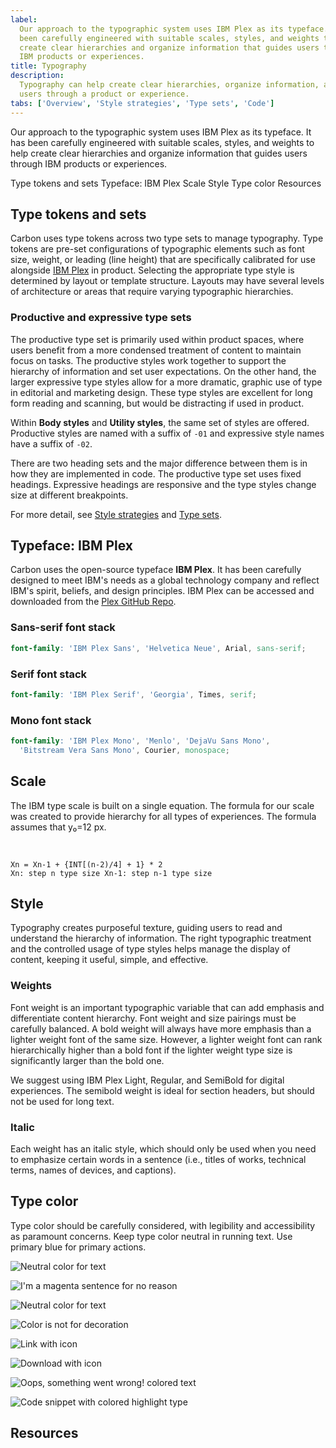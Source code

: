 ```yaml
---
label:
  Our approach to the typographic system uses IBM Plex as its typeface. It has
  been carefully engineered with suitable scales, styles, and weights to help
  create clear hierarchies and organize information that guides users through
  IBM products or experiences.
title: Typography
description:
  Typography can help create clear hierarchies, organize information, and guide
  users through a product or experience.
tabs: ['Overview', 'Style strategies', 'Type sets', 'Code']
---
```



<PageDescription>

Our approach to the typographic system uses IBM Plex as its typeface. It has
been carefully engineered with suitable scales, styles, and weights to help
create clear hierarchies and organize information that guides users through IBM
products or experiences.

</PageDescription>

<AnchorLinks>

<AnchorLink>Type tokens and sets</AnchorLink>
<AnchorLink>Typeface: IBM Plex</AnchorLink>
<AnchorLink>Scale</AnchorLink>
<AnchorLink>Style</AnchorLink>
<AnchorLink>Type color</AnchorLink>
<AnchorLink>Resources</AnchorLink>

</AnchorLinks>

## Type tokens and sets

Carbon uses type tokens across two type sets to manage typography. Type tokens
are pre-set configurations of typographic elements such as font size, weight, or
leading (line height) that are specifically calibrated for use alongside
[IBM Plex](http://ibm.com/plex) in product. Selecting the appropriate type style
is determined by layout or template structure. Layouts may have several levels
of architecture or areas that require varying typographic hierarchies.

### Productive and expressive type sets

The productive type set is primarily used within product spaces, where users
benefit from a more condensed treatment of content to maintain focus on tasks.
The productive styles work together to support the hierarchy of information and
set user expectations. On the other hand, the larger expressive type styles
allow for a more dramatic, graphic use of type in editorial and marketing
design. These type styles are excellent for long form reading and scanning, but
would be distracting if used in product.

Within **Body styles** and **Utility styles**, the same set of styles are
offered. Productive styles are named with a suffix of `-01` and expressive style
names have a suffix of `-02`.

There are two heading sets and the major difference between them is in how they
are implemented in code. The productive type set uses fixed headings. Expressive
headings are responsive and the type styles change size at different
breakpoints.

For more detail, see
[Style strategies](/guidelines/typography/style-strategies/) and
[Type sets](/guidelines/typography/type-sets/).

## Typeface: IBM Plex

Carbon uses the open-source typeface **IBM Plex**. It has been carefully
designed to meet IBM's needs as a global technology company and reflect IBM's
spirit, beliefs, and design principles. IBM Plex can be accessed and downloaded
from the [Plex GitHub Repo](https://github.com/ibm/plex).

<TypeWeight type="types" />

### Sans-serif font stack

```scss
font-family: 'IBM Plex Sans', 'Helvetica Neue', Arial, sans-serif;
```

### Serif font stack

```scss
font-family: 'IBM Plex Serif', 'Georgia', Times, serif;
```

### Mono font stack

```scss
font-family: 'IBM Plex Mono', 'Menlo', 'DejaVu Sans Mono',
  'Bitstream Vera Sans Mono', Courier, monospace;
```

## Scale

The IBM type scale is built on a single equation. The formula for our scale was
created to provide hierarchy for all types of experiences. The formula assumes
that y₀=12 px.

<br />

<TypeScaleTable />

```
Xn = Xn-1 + {INT[(n-2)/4] + 1} * 2
Xn: step n type size Xn-1: step n-1 type size
```

## Style

Typography creates purposeful texture, guiding users to read and understand the
hierarchy of information. The right typographic treatment and the controlled
usage of type styles helps manage the display of content, keeping it useful,
simple, and effective.

### Weights

Font weight is an important typographic variable that can add emphasis and
differentiate content hierarchy. Font weight and size pairings must be carefully
balanced. A bold weight will always have more emphasis than a lighter weight
font of the same size. However, a lighter weight font can rank hierarchically
higher than a bold font if the lighter weight type size is significantly larger
than the bold one.

We suggest using IBM Plex Light, Regular, and SemiBold for digital experiences.
The semibold weight is ideal for section headers, but should not be used for
long text.

<TypeWeight />

### Italic

Each weight has an italic style, which should only be used when you need to
emphasize certain words in a sentence (i.e., titles of works, technical terms,
names of devices, and captions).

<TypeWeight type="italic" />

## Type color

Type color should be carefully considered, with legibility and accessibility as
paramount concerns. Keep type color neutral in running text. Use primary blue
for primary actions.

<DoDontRow>
<DoDont>

![Neutral color for text](images/Typography_overview_Type-color-1.svg)

</DoDont>
<DoDont type="dont">

![I'm a magenta sentence for no reason](images/Typography_overview_Type-color-2.svg)

</DoDont>
</DoDontRow>

<DoDontRow>
<DoDont type="do" color="dark">

![Neutral color for text](images/Typography_overview_Type-color-3.svg)

</DoDont>
<DoDont type="dont" color="dark">

![Color is not for decoration](images/Typography_overview_Type-color-4.svg)

</DoDont>
</DoDontRow>

<DoDontRow>
<DoDont type="do" caption="Core blue colors are used for text links and primary actions">

![Link with icon](images/Typography_overview_Type-color-5.svg)

</DoDont>
<DoDont type="do" caption="Secondary actions use Gray 100 and icons">

![Download with icon](images/Typography_overview_Type-color-6.svg)

</DoDont>
</DoDontRow>

<DoDontRow>
<DoDont type="do" caption="Other use cases for colored type are code snippets, warnings, alerts, etc.">

![Oops, something went wrong! colored text](images/Typography_overview_Type-color-7.svg)

</DoDont>
<DoDont>

![Code snippet with colored highlight type](images/Typography_overview_Type-color-8.svg)

</DoDont>
</DoDontRow>

## Resources

<Row className="resource-card-group">
<Column colMd={4} colLg={4} noGutterSm>
  <ResourceCard
    subTitle="Get the latest IBM Plex™ download on GitHub"
    href="https://github.com/ibm/plex/releases/latest"
    >

<MdxIcon name="github" />

  </ResourceCard>
</Column>
<Column colMd={4} colLg={4}  noGutterSm>
  <ResourceCard
    subTitle="Visit the IBM Plex™ website to learn more"
    href="https://www.ibm.com/plex/"
    >

  </ResourceCard>
</Column>
<Column colMd={4} colLg={4} noGutterSm>
  <ResourceCard
    subTitle="Elements package: Type"
    href="https://github.com/carbon-design-system/carbon/tree/v10/packages/type"
    >

<MdxIcon name="github" />

  </ResourceCard>
</Column>
<Column colMd={4} colLg={4}  noGutterSm>
  <ResourceCard
    subTitle="Type package preview"
    href="https://github.com/carbon-design-system/carbon/tree/v10/packages/type"
    >

<MdxIcon name="codesandbox" />

 </ResourceCard>
</Column>
</Row>
